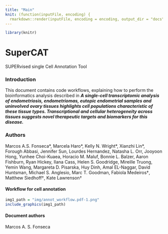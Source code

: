 ```yaml
---
title: "Main"
knit: (function(inputFile, encoding) {
  rmarkdown::render(inputFile, encoding = encoding, output_dir = "docs") })
---
```


```r
library(knitr)
```

# SuperCAT
SUPERvised single Cell Annotation Tool

### Introduction

This document contains code workflows, explaining how to perform the bioinformatics analysis described in ***A single-cell transcriptomic analysis of endometriosis, endometriomas, eutopic endometrial samples and uninvolved ovary tissues highlights cell populations characteristic of these tissue types. Transcriptional and cellular heterogeneity across tissues suggests novel therapeutic targets and biomarkers for this disease.***

### Authors


Marcos A.S. Fonseca\*, Marcela Haro\*, Kelly N. Wright\*, Xianzhi Lin\*, Forough Abbasi, Jennifer Sun, Lourdes Hernandez, Natasha L. Orr, Jooyoon Hong, Yunhee Choi-Kuaea, Horacio M. Maluf, Bonnie L. Balzer, Aaron Fishburn, Ryan Hickey, Ilana Cass, Helen S. Goodridge, Mireille Truong, Yemin Wang, Margareta D. Pisarska, Huy Dinh, Amal EL-Naggar, David Huntsman, Michael S. Anglesio, Marc T. Goodman, Fabiola Medeiros†, Matthew Siedhoff†, Kate Lawrenson†



#### Workflow for cell annotation


``` r
img1_path = "img/annot_workflow.pdf-1.png"
include_graphics(img1_path)

```


#### Document authors
Marcos A. S. Fonseca


